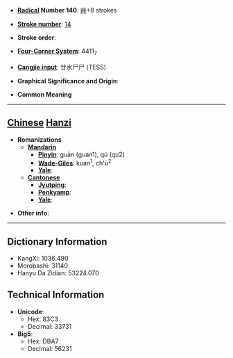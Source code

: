 * '''[[Wiktionary:Chinese radical index| Radical]] Number 140''': [[Wiktionary:Chinese radical index 艸|艸]]+8 strokes

* '''[[Wiktionary:Chinese total strokes index|Stroke number]]''': [[Wiktionary:Chinese total strokes index 14|14]]

* '''Stroke order''': 

* '''[[Wiktionary:Chinese four corner index|Four-Corner System]]''': 4411<sub>7</sub>

* '''[[Wiktionary:Chinese Cangjie index|Cangjie input]]''': 廿水尸尸 (TESS)

* '''Graphical Significance and Origin''': 

* '''Common Meaning'''

----

== [[Chinese]] [[Hanzi]] ==

* '''Romanizations'''
** '''[[Mandarin]]'''
*** '''[[Pinyin]]''': guān (guan1), qú (qu2)
*** '''[[Wade-Giles]]''': kuan<sup>1</sup>, ch'ü<sup>2</sup>
*** '''[[Yale]]''': 
** '''[[Cantonese]]'''
*** '''[[Jyutping]]''':
*** '''[[Penkyamp]]''': 
*** '''[[Yale]]''': 

* '''Other info''': 

----

== Dictionary Information ==

* KangXi: 1036.490
* Morobashi: 31140
* Hanyu Da Zidian: 53224.070

== Technical Information ==

* '''Unicode''':
** Hex: 83C3
** Decimal: 33731
* '''Big5''':
** Hex: DBA7
** Decimal: 56231
